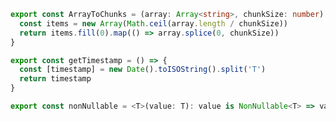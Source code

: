 ```ts
export const ArrayToChunks = (array: Array<string>, chunkSize: number): Array<string>[] => {
  const items = new Array(Math.ceil(array.length / chunkSize))
  return items.fill(0).map(() => array.splice(0, chunkSize))
}

export const getTimestamp = () => {
  const [timestamp] = new Date().toISOString().split('T')
  return timestamp
}

export const nonNullable = <T>(value: T): value is NonNullable<T> => value !== null && value !== undefined

```